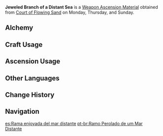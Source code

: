 {{Item Infobox
|id           = 114026
|image        = Item Jeweled Branch of a Distant Sea.png
|type         = Weapon Ascension Materials
|invCategory  = Character Development Items
|group        = Branches of a Distant Sea
|rarity       = 3
|description  = This coral cannot be found anywhere in Teyvat, but was a gift that the great serpent obtained when it broke into the Dark Sea. For that abyssal snake, to be filled with coral was to be mighty, and its power would be shaved away as those corals were lost. In other words, those corals contain power far beyond the norm.
|day1         = Monday
|day2         = Thursday
|day3         = Sunday
|source1      = Court of Flowing Sand
|source2      = [[Crafting]]
|source3      = [[Parametric Transformer]]
}}
'''Jeweled Branch of a Distant Sea''' is a [[Weapon Ascension Material]] obtained from [[Court of Flowing Sand]] on Monday, Thursday, and Sunday.

==Alchemy==
{{Recipe
|type = Crafting
|Coral Branch of a Distant Sea = 3
|Mora = 125
|sort = Coral Branch of a Distant Sea,Mora
}}

==Craft Usage==
{{Craft Usage}}

==Ascension Usage==
{{Ascension Usage}}

==Other Languages==
{{Other Languages
|en      = Jeweled Branch of a Distant Sea
|zhs     = 远海夷地的玉枝
|zhs_rm  = Yuǎn Hǎi Yídì de Yù Zhī
|zht     = 遠海夷地的玉枝
|zht_rm  = Yuǎn Hǎi Yídì de Yù Zhī
|zh_tl   = Jade Branch of Distant Seas and Foreign Lands
|ja      = 遠海夷地の石枝
|ja_rm   = Enkai Ichi no Sekishi{{Assumed}}
|ja_tl   = Stone Branch of a Deep Sea and Foreign Lands{{Sino}}
|ko      = 먼바다의 옥빛 가지
|ko_rm   = Meonbada-ui Okbit Gaji
|ko_tl   = Jadelight Branch of a Distant Sea
|es      = Rama enjoyada del mar distante
|es_tl   = Jeweled Branch of the Distant Sea
|fr      = Branche marine de gemme
|fr_tl   = Sea Branch of Gemstone
|ru      = Драгоценная ветвь внешних морей
|ru_tl   = 
|th      = Jeweled Branch of a Distant Sea
|vi      = Nhánh Ngọc Của Biển Xa
|vi_tl   = 
|de      = Juwelenzweig eines fernen Meeres
|de_tl   = Jeweled Branch of a Distant Sea
|id      = Jeweled Branch of a Distant Sea
|pt      = Ramo Perolado de um Mar Distante
|pt_tl   = 
}}

==Change History==
{{Change History|2.0}}

==Navigation==
{{Development Item Navbox|Weapon Materials}}

[[es:Rama enjoyada del mar distante]]
[[pt-br:Ramo Perolado de um Mar Distante]]